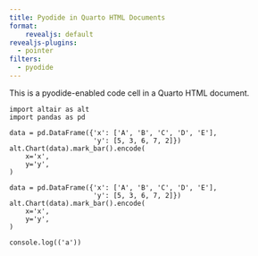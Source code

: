 ```yaml
---
title: Pyodide in Quarto HTML Documents
format:
    revealjs: default
revealjs-plugins:
  - pointer
filters: 
  - pyodide
---
```


This is a pyodide-enabled code cell in a Quarto HTML document.

```pyodide-python

import altair as alt
import pandas as pd

data = pd.DataFrame({'x': ['A', 'B', 'C', 'D', 'E'],
                     'y': [5, 3, 6, 7, 2]})
alt.Chart(data).mark_bar().encode(
    x='x',
    y='y',
)
```

```pyodide-python
data = pd.DataFrame({'x': ['A', 'B', 'C', 'D', 'E'],
                     'y': [5, 3, 6, 7, 2]})
alt.Chart(data).mark_bar().encode(
    x='x',
    y='y',
)
```

```ojs
console.log(('a'))
```
